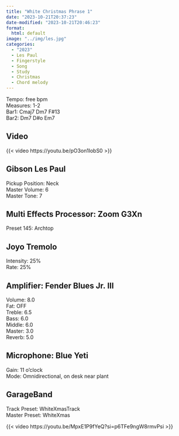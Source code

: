 ```yaml
---
title: "White Christmas Phrase 1"
date: "2023-10-21T20:37:23"
date-modified: "2023-10-21T20:46:23"
format: 
  html: default
image: "../img/les.jpg"
categories:
  - "2023"
  - Les Paul
  - Fingerstyle
  - Song
  - Study
  - Christmas
  - Chord melody
---
```


Tempo: free bpm\
Measures: 1-2\
Bar1: Cmaj7 Dm7 F#13\
Bar2: Dm7 D#o Em7

## Video

{{< video https://youtu.be/pO3on1IobS0 >}}

## Gibson Les Paul

Pickup Position: Neck\
Master Volume: 6\
Master Tone: 7\

## Multi Effects Processor: Zoom G3Xn

Preset 145: Archtop

## Joyo Tremolo

Intensity: 25%\
Rate: 25%

## Amplifier: Fender Blues Jr. III

Volume: 8.0\
Fat: OFF\
Treble: 6.5\
Bass: 6.0\
Middle: 6.0\
Master: 3.0\
Reverb: 5.0

## Microphone: Blue Yeti

Gain: 11 o'clock\
Mode: Omnidirectional, on desk near plant

## **GarageBand**

Track Preset: WhiteXmasTrack\
Master Preset: WhiteXmas

{{< video https://youtu.be/MpxE1P9fYeQ?si=p6TFe9ngW8rmvPsi >}}
